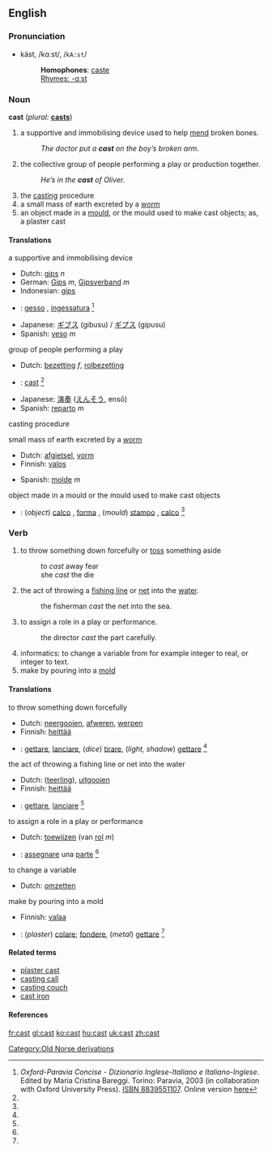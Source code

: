 ==English==

{{rank|tree|cost|value|783|cast|speaking|circumstances|sitting}}

===Pronunciation===
*käst, /kɑːst/, /<tt>kA:st</tt>/
*:'''Homophones''': [[caste]]
*:[[Rhymes:English:-ɑːst|Rhymes: -ɑːst]]

=== Noun ===
'''cast''' (''plural:'' '''[[casts]]''')
#a supportive and immobilising device used to help [[mend]] broken bones.
#:''The doctor put a '''cast''' on the boy’s broken arm.''
#the collective group of people performing a play or production together.
#:''He’s in the '''cast''' of Oliver.''
#the [[casting]] procedure
#a small mass of earth excreted by a [[worm]]
#an object made in a [[mould]], or the mould used to make cast objects; as, a plaster cast

==== Translations ====
;a supportive and immobilising device
{{top}}
*Dutch: [[gips]] ''n''
*German: [[Gips]] ''m'', [[Gipsverband]] ''m''
*Indonesian: [[gips]]
{{mid}}
*{{it}}: [[gesso]] {{m}}, [[ingessatura]] {{f}} <ref name=oxf-par>''Oxford-Paravia Concise - Dizionario Inglese-Italiano e Italiano-Inglese''. Edited by Maria Cristina Bareggi. Torino: Paravia, 2003 (in collaboration with Oxford University Press). [[W:Wikipedia:book sources| ISBN 8839551107]]. Online version [http://www.oxfordparavia.it/ here]</ref>
*Japanese: [[ギブス]] (gibusu) / [[ギプス]] (gipusu)
*Spanish: [[yeso]] ''m''
{{bottom}}

;group of people performing a play
{{top}}
*Dutch: [[bezetting]] ''f'', [[rolbezetting]]
*{{it}}: [[cast]] {{m}} <ref name=oxf-par />
{{mid}}
*Japanese: [[演奏]] ([[えんそう]], ensō)
*Spanish: [[reparto]] ''m''
{{bottom}}

;casting procedure
{{top}}
{{mid}}
{{bottom}}

;small mass of earth excreted by a [[worm]]
{{top}}
*Dutch: [[afgietsel]], [[vorm]]
*Finnish: [[valos]]
{{mid}}
*Spanish: [[molde]] ''m''
{{bottom}}

;object made in a mould or the mould used to make cast objects
{{top}}
*{{it}}: (''object'') [[calco]] {{m}}, [[forma]] {{f}}, (''mould'') [[stampo]] {{m}}, [[calco]] {{m}} <ref name=oxf-par />
{{mid}}
{{bottom}}

=== Verb ===
{{irregverb|cast|[[casts]]|cast|cast|[[casting]]}}
#to throw something down forcefully or [[toss]] something aside
#:to ''cast'' away fear
#:she ''cast'' the die
#the act of throwing a [[fishing line]] or [[net]] into the [[water]].
#:the fisherman ''cast'' the net into the sea.
#to assign a role in a play or performance.
#:the director ''cast'' the part carefully.
#informatics: to change a variable from for example integer to real, or integer to text.
#make by pouring into a [[mold]]

==== Translations ====
;to throw something down forcefully
{{top}}
*Dutch: [[neergooien]], [[afweren]], [[werpen]]
*Finnish: [[heittää]]
{{mid}}
*{{it}}: [[gettare]], [[lanciare]], (''dice'') [[tirare]], (''light, shadow'') [[gettare]] <ref name=oxf-par />
{{bottom}}

;the act of throwing a fishing line or net into the water
{{top}}
*Dutch: ([[teerling]]), [[uitgooien]]
*Finnish: [[heittää]]
{{mid}}
*{{it}}: [[gettare]], [[lanciare]] <ref name=oxf-par />
{{bottom}}

;to assign a role in a play or performance
{{top}}
*Dutch: [[toewijzen]] (van [[rol]] ''m'')
{{mid}}
*{{it}}: [[assegnare]] una [[parte]] <ref name=oxf-par />
{{bottom}}

;to change a variable
{{top}}
*Dutch: [[omzetten]]
{{mid}}
{{bottom}}

;make by pouring into a mold
{{top}}
*Finnish: [[valaa]]
{{mid}}
*{{it}}: (''plaster'') [[colare]]; [[fondere]], (''metal'') [[gettare]] <ref name=oxf-par />
{{bottom}}

====Related terms====
*[[plaster cast]]
*[[casting call]]
*[[casting couch]]
*[[cast iron]]

====References====
<references/>

[[Category:Old Norse derivations]]

[[fr:cast]]
[[gl:cast]]
[[ko:cast]]
[[hu:cast]]
[[uk:cast]]
[[zh:cast]]